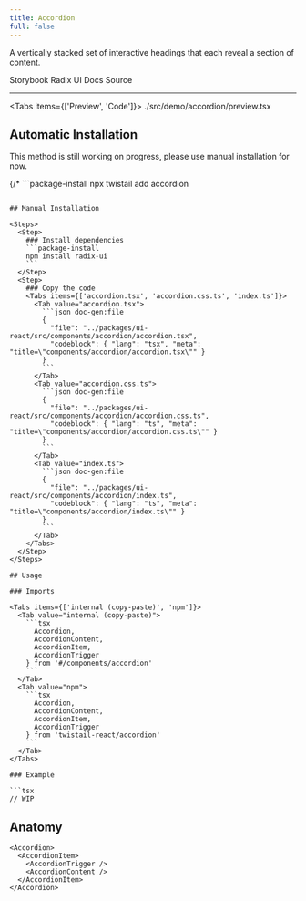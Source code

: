 ```yaml
---
title: Accordion
full: false
---
```


A vertically stacked set of interactive headings that each reveal a section of content.

<Badges>
  <BadgeLink href="https://storybook.twistail.com/?path=/docs/base-components-accordion--docs" external>
    Storybook
  </BadgeLink>
  <BadgeLink href="https://www.radix-ui.com/primitives/docs/components/accordion#api-reference" external>
    Radix UI Docs
  </BadgeLink>
  <BadgeLink href="https://github.com/riipandi/twistail/tree/main/packages/ui-react/src/components/accordion" external>
    Source
  </BadgeLink>
</Badges>

---


<Tabs items={['Preview', 'Code']}>
  <Tab value="Preview" className="rounded-b-xl flex min-h-44 flex-wrap items-center justify-center gap-4 py-20 not-prose">
    <Demo />
  </Tab>
  <Tab value="Code">
    <include cwd lang="tsx">./src/demo/accordion/preview.tsx</include>
  </Tab>
</Tabs>

## Automatic Installation

<Callout type='warn'>
  This method is still working on progress, please use manual installation for now.
</Callout>

{/* ```package-install
npx twistail add accordion
``` */}

## Manual Installation

<Steps>
  <Step>
    ### Install dependencies
    ```package-install
    npm install radix-ui
    ```
  </Step>
  <Step>
    ### Copy the code
    <Tabs items={['accordion.tsx', 'accordion.css.ts', 'index.ts']}>
      <Tab value="accordion.tsx">
        ```json doc-gen:file
        {
          "file": "../packages/ui-react/src/components/accordion/accordion.tsx",
          "codeblock": { "lang": "tsx", "meta": "title=\"components/accordion/accordion.tsx\"" }
        }
        ```
      </Tab>
      <Tab value="accordion.css.ts">
        ```json doc-gen:file
        {
          "file": "../packages/ui-react/src/components/accordion/accordion.css.ts",
          "codeblock": { "lang": "ts", "meta": "title=\"components/accordion/accordion.css.ts\"" }
        }
        ```
      </Tab>
      <Tab value="index.ts">
        ```json doc-gen:file
        {
          "file": "../packages/ui-react/src/components/accordion/index.ts",
          "codeblock": { "lang": "ts", "meta": "title=\"components/accordion/index.ts\"" }
        }
        ```
      </Tab>
    </Tabs>
  </Step>
</Steps>

## Usage

### Imports

<Tabs items={['internal (copy-paste)', 'npm']}>
  <Tab value="internal (copy-paste)">
    ```tsx
      Accordion,
      AccordionContent,
      AccordionItem,
      AccordionTrigger
    } from '#/components/accordion'
    ```
  </Tab>
  <Tab value="npm">
    ```tsx
      Accordion,
      AccordionContent,
      AccordionItem,
      AccordionTrigger
    } from 'twistail-react/accordion'
    ```
  </Tab>
</Tabs>

### Example

```tsx
// WIP
```

## Anatomy

```tsx
<Accordion>
  <AccordionItem>
    <AccordionTrigger />
    <AccordionContent />
  </AccordionItem>
</Accordion>
```

